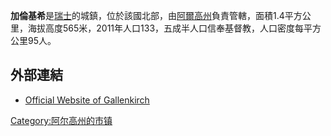 '''加倫基希'''是[[瑞士|瑞士]]的城鎮，位於該國北部，由[[阿爾高州|阿爾高州]]負責管轄，面積1.4平方公里，海拔高度565米，2011年人口133，五成半人口信奉基督教，人口密度每平方公里95人。

==外部連結==
*[http://www.gallenkirch.ch Official Website of Gallenkirch]{{Wayback|url=http://www.gallenkirch.ch/ |date=20120717072212 }}

{{Switzerland-geo-stub}}
[[Category:阿尔高州的市镇|Category:阿尔高州的市镇]]
